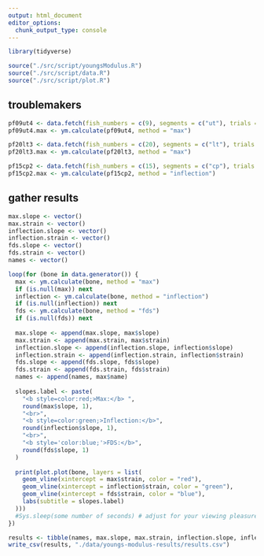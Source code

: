 ```yaml
---
output: html_document
editor_options: 
  chunk_output_type: console
---
```


```r
library(tidyverse)

source("./src/script/youngsModulus.R")
source("./src/script/data.R")
source("./src/script/plot.R")
```

## troublemakers
```r
pf09ut4 <- data.fetch(fish_numbers = c(9), segments = c("ut"), trials = c(4))
pf09ut4.max <- ym.calculate(pf09ut4, method = "max")

pf20lt3 <- data.fetch(fish_numbers = c(20), segments = c("lt"), trials = c(3))
pf20lt3.max <- ym.calculate(pf20lt3, method = "max")
```

```r
pf15cp2 <- data.fetch(fish_numbers = c(15), segments = c("cp"), trials = c(2))
pf15cp2.max <- ym.calculate(pf15cp2, method = "inflection")

```


## gather results
```r
max.slope <- vector()
max.strain <- vector()
inflection.slope <- vector()
inflection.strain <- vector()
fds.slope <- vector()
fds.strain <- vector()
names <- vector()
```

```r
loop(for (bone in data.generator()) {
  max <- ym.calculate(bone, method = "max")
  if (is.null(max)) next
  inflection <- ym.calculate(bone, method = "inflection")
  if (is.null(inflection)) next
  fds <- ym.calculate(bone, method = "fds")
  if (is.null(fds)) next
  
  max.slope <- append(max.slope, max$slope)
  max.strain <- append(max.strain, max$strain)
  inflection.slope <- append(inflection.slope, inflection$slope)
  inflection.strain <- append(inflection.strain, inflection$strain)
  fds.slope <- append(fds.slope, fds$slope)
  fds.strain <- append(fds.strain, fds$strain)
  names <- append(names, max$name)
  
  slopes.label <- paste(
    "<b style=color:red;>Max:</b> ",
    round(max$slope, 1),
    "<br>",
    "<b style=color:green;>Inflection:</b>",
    round(inflection$slope, 1),
    "<br>",
    "<b style='color:blue;'>FDS:</b>",
    round(fds$slope, 1)
  )
  
  print(plot.plot(bone, layers = list(
    geom_vline(xintercept = max$strain, color = "red"),
    geom_vline(xintercept = inflection$strain, color = "green"),
    geom_vline(xintercept = fds$strain, color = "blue"),
    labs(subtitle = slopes.label)
  )))
  #Sys.sleep(some number of seconds) # adjust for your viewing pleasure
})
```

```r
results <- tibble(names, max.slope, max.strain, inflection.slope, inflection.strain, fds.slope, fds.strain)
write_csv(results, "./data/youngs-modulus-results/results.csv")
```







